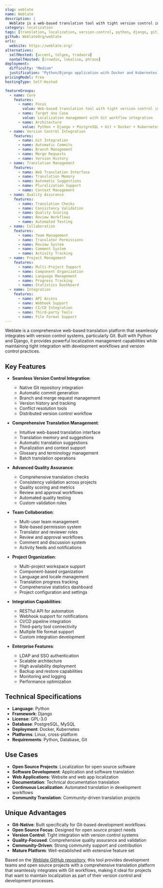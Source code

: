 ```yaml
---
slug: weblate
name: Weblate
description: |
  Weblate is a web-based translation tool with tight version control integration. Built with Python and Django, it provides comprehensive localization management with strong Git integration, making it ideal for open source projects and development teams.
category: localization
tags: [translation, localization, version-control, python, django, git]
github: WeblateOrg/weblate
urls:
  website: https://weblate.org/
alternatives:
  selfHosted: [accent, tolgee, traduora]
  nonSelfHosted: [crowdin, lokalise, phrase]
deployment:
  difficulty: "Medium"
  justification: "Python/Django application with Docker and Kubernetes support. Requires proper setup and configuration but well-documented with comprehensive deployment options."
pricingModel: Free
hostingType: Self-Hosted

featureGroups:
  - name: Core
    features:
      - name: Focus
        value: Web-based translation tool with tight version control integration
      - name: Target Use Case
        value: Localization management with Git workflow integration
      - name: Architecture
        value: Python + Django + PostgreSQL + Git + Docker + Kubernetes
  - name: Version Control Integration
    features:
      - name: Git Integration
      - name: Automatic Commits
      - name: Branch Management
      - name: Merge Requests
      - name: Version History
  - name: Translation Management
    features:
      - name: Web Translation Interface
      - name: Translation Memory
      - name: Automatic Suggestions
      - name: Pluralization Support
      - name: Context Management
  - name: Quality Assurance
    features:
      - name: Translation Checks
      - name: Consistency Validation
      - name: Quality Scoring
      - name: Review Workflows
      - name: Automated Testing
  - name: Collaboration
    features:
      - name: Team Management
      - name: Translator Permissions
      - name: Review System
      - name: Comment System
      - name: Activity Tracking
  - name: Project Management
    features:
      - name: Multi-Project Support
      - name: Component Organization
      - name: Language Management
      - name: Progress Tracking
      - name: Statistics Dashboard
  - name: Integration
    features:
      - name: API Access
      - name: Webhook Support
      - name: CI/CD Integration
      - name: Third-party Tools
      - name: File Format Support
---
```


Weblate is a comprehensive web-based translation platform that seamlessly integrates with version control systems, particularly Git. Built with Python and Django, it provides powerful localization management capabilities while maintaining tight integration with development workflows and version control practices.

## Key Features

- **Seamless Version Control Integration**:

  - Native Git repository integration
  - Automatic commit generation
  - Branch and merge request management
  - Version history and tracking
  - Conflict resolution tools
  - Distributed version control workflow

- **Comprehensive Translation Management**:

  - Intuitive web-based translation interface
  - Translation memory and suggestions
  - Automatic translation suggestions
  - Pluralization and context support
  - Glossary and terminology management
  - Batch translation operations

- **Advanced Quality Assurance**:

  - Comprehensive translation checks
  - Consistency validation across projects
  - Quality scoring and metrics
  - Review and approval workflows
  - Automated quality testing
  - Custom validation rules

- **Team Collaboration**:

  - Multi-user team management
  - Role-based permission system
  - Translator and reviewer roles
  - Review and approval workflows
  - Comment and discussion system
  - Activity feeds and notifications

- **Project Organization**:

  - Multi-project workspace support
  - Component-based organization
  - Language and locale management
  - Translation progress tracking
  - Comprehensive statistics dashboard
  - Project configuration and settings

- **Integration Capabilities**:

  - RESTful API for automation
  - Webhook support for notifications
  - CI/CD pipeline integration
  - Third-party tool connectivity
  - Multiple file format support
  - Custom integration development

- **Enterprise Features**:
  - LDAP and SSO authentication
  - Scalable architecture
  - High availability deployment
  - Backup and restore capabilities
  - Monitoring and logging
  - Performance optimization

## Technical Specifications

- **Language**: Python
- **Framework**: Django
- **License**: GPL-3.0
- **Database**: PostgreSQL, MySQL
- **Deployment**: Docker, Kubernetes
- **Platforms**: Linux, cross-platform
- **Requirements**: Python, Database, Git

## Use Cases

- **Open Source Projects**: Localization for open source software
- **Software Development**: Application and software translation
- **Web Applications**: Website and web app localization
- **Documentation**: Technical documentation translation
- **Continuous Localization**: Automated translation in development workflows
- **Community Translation**: Community-driven translation projects

## Unique Advantages

- **Git-Native**: Built specifically for Git-based development workflows
- **Open Source Focus**: Designed for open source project needs
- **Version Control**: Tight integration with version control systems
- **Quality-Focused**: Comprehensive quality assurance and validation
- **Community-Driven**: Strong community support and contribution
- **Mature Platform**: Well-established with extensive feature set

Based on the [Weblate GitHub repository](https://github.com/WeblateOrg/weblate), this tool provides development teams and open source projects with a comprehensive translation platform that seamlessly integrates with Git workflows, making it ideal for projects that want to maintain localization as part of their version control and development processes.
